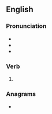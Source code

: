 ==English==

===Pronunciation===
* {{IPA|en|/ɹɛsts/}}
* {{rhymes|en|ɛsts|s=1}}
* {{homophones|en|rests}}

===Verb===
{{head|en|verb form}}

# {{en-third-person singular of|wrest}}

===Anagrams===
* {{anagrams|en|a=ersstw|strews|wersts}}